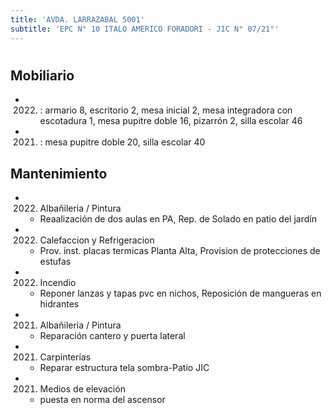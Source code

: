 ```yaml
---
title: 'AVDA. LARRAZABAL 5001'
subtitle: 'EPC N° 10 ITALO AMERICO FORADORI - JIC N° 07/21°'
---
```


#


## Mobiliario

*  (2022) : armario 8, escritorio 2, mesa inicial 2, mesa integradora con escotadura 1, mesa pupitre doble 16, pizarrón 2, silla escolar 46 

*  (2021) : mesa pupitre doble 20, silla escolar 40 





## Mantenimiento

*  (2022) Albañileria / Pintura 
    + Reaalización de dos aulas en PA, Rep. de Solado en patio del jardín

*  (2022) Calefaccion y Refrigeracion 
    + Prov. inst. placas termicas Planta Alta, Provision de protecciones de estufas

*  (2022) Incendio 
    + Reponer lanzas y tapas pvc en nichos, Reposición de mangueras en hidrantes

*  (2021) Albañileria / Pintura 
    + Reparación cantero y puerta lateral

*  (2021) Carpinterías 
    + Reparar estructura tela sombra-Patio JIC

*  (2021) Medios de elevación 
    + puesta en norma del ascensor



